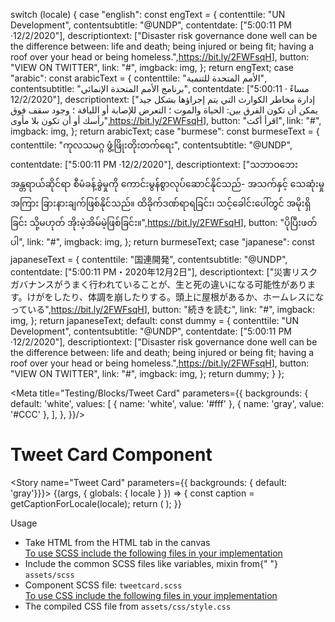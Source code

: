
  switch (locale) {
    case "english":
      const engText = {
        contenttile: "UN Development",
        contentsubtitle: "@UNDP",
        contentdate: ["5:00:11 PM ·12/2/2020"],
        descriptiontext:
          ["Disaster risk governance done well can be the difference between: life and death; being injured or being fit; having a roof over your head or being homeless.",<a href="#">https://bit.ly/2FWFsqH</a>],
        button: "VIEW ON TWITTER",
        link: "#",
        imgback: img,
      };
      return engText;
    case "arabic":
      const arabicText = {
        contenttile: "الأمم المتحدة للتنمية",
        contentsubtitle: "برنامج الأمم المتحدة الإنمائي",
        contentdate: ["5:00:11 مساءً · 12/2/2020"],
        descriptiontext:
          ["إدارة مخاطر الكوارث التي يتم إجراؤها بشكل جيد يمكن أن تكون الفرق بين: الحياة والموت ؛ التعرض للإصابة أو اللياقة ؛ وجود سقف فوق رأسك أو أن تكون بلا مأوى",<a href="#">https://bit.ly/2FWFsqH</a>],
        button: "اقرأ أكث",
        link: "#",
        imgback: img,
      };
      return arabicText;
    case "burmese":
      const burmeseText = {
        contenttile: "ကုလသမဂ္ဂ ဖွံ့ဖြိုးတိုးတက်ရေး",
        contentsubtitle: "@UNDP",
        contentdate: ["5:00:11 PM ·12/2/2020"],
        descriptiontext:
          ["သဘာဝဘေး အန္တရာယ်ဆိုင်ရာ စီမံခန့်ခွဲမှုကို ကောင်းမွန်စွာလုပ်ဆောင်နိုင်သည်- အသက်နှင့် သေဆုံးမှုအကြား ခြားနားချက်ဖြစ်နိုင်သည်။ ထိခိုက်ဒဏ်ရာရခြင်း၊ သင့်ခေါင်းပေါ်တွင် အမိုးရှိခြင်း သို့မဟုတ် အိုးမဲ့အိမ်မဲ့ဖြစ်ခြင်း။",<a href="#">https://bit.ly/2FWFsqH</a>],
        button: "ပိုပြီးဖတ်ပါ",
        link: "#",
        imgback: img,
      };
      return burmeseText;
    case "japanese":
      const japaneseText = {
        contenttile: "国連開発",
        contentsubtitle: "@UNDP",
        contentdate: ["5:00:11 PM・2020年12月2日"],
        descriptiontext:
          ["災害リスクガバナンスがうまく行われていることが、生と死の違いになる可能性があります。けがをしたり、体調を崩したりする。頭上に屋根があるか、ホームレスになっている",<a href="#">https://bit.ly/2FWFsqH</a>],
        button: "続きを読む",
        link: "#",
        imgback: img,
      };
      return japaneseText;
    default:
      const dummy = {
        contenttile: "UN Development",
        contentsubtitle: "@UNDP",
        contentdate: ["5:00:11 PM ·12/2/2020"],
        descriptiontext:
          ["Disaster risk governance done well can be the difference between: life and death; being injured or being fit; having a roof over your head or being homeless.",<a href="#">https://bit.ly/2FWFsqH</a>],
        button: "VIEW ON TWITTER",
        link: "#",
        imgback: img,
      };
      return dummy;
  }
};

<Meta title="Testing/Blocks/Tweet Card"  parameters={{
  backgrounds: {
    default: 'white',
    values: [
      { name: 'white', value: '#fff' },
      { name: 'gray', value: '#CCC' },
    ],
  },
}}/>

<style>{`
 .subheading {
    font-weight: 700;
    font-size: 24px;
    color: #031c2d;
    letter-spacing: 1.5px;
    line-height: 24px;
    margin-bottom: 12px;
    margin-top: 40px;
  }
  .sbdocs .sbdocs-p,
  .sbdocs .sbdocs-li{
    font-size: 1rem;
  }
  #story--testing-blocks-tweet-card--tweet-card {
    background-color: #CCC;
  }
`}</style>

# Tweet Card Component

<Story name="Tweet Card" parameters={{ backgrounds: { default: 'gray'}}}>
  {(args, { globals: { locale } }) => {
    const caption = getCaptionForLocale(locale);
    return (
      <TweetCard
        contenttile={caption.contenttile}
        contentsubtitle={caption.contentsubtitle}
        contentdate={caption.contentdate}
        descriptiontext={caption.descriptiontext}
        button={caption.button}
        link={caption.link}
        imgback={caption.imgback}
      ></TweetCard>
    );
  }}
</Story>

<div className="subheading">Usage</div>
<ul>
  <li>Take HTML from the HTML tab in the canvas</li>
  <u>To use SCSS include the following files in your implementation</u>
  <li>
    Include the common SCSS files like variables, mixin from{" "}
    <code>assets/scss</code>
  </li>
  <li>
    Component SCSS file: <code>tweetcard.scss</code>
  </li>
  <u>To use CSS include the following files in your implementation</u>
  <li>
    The compiled CSS file from <code>assets/css/style.css</code>
  </li>
</ul>
